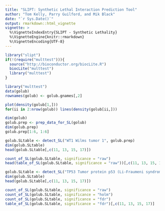 ```yaml
---
title: "SLIPT: Synthetic Lethal Interaction Prediction Tool"
author: "Tom Kelly, Parry Guilford, and Mik Black"
date: "`r Sys.Date()`"
output: rmarkdown::html_vignette
vignette: >
  %\VignetteIndexEntry{SLIPT - Synthetic Lethality}
  %\VignetteEngine{knitr::rmarkdown}
  %\VignetteEncoding{UTF-8}
---
```


```r
library("slipt")
if(!(require("multtest"))){
  source("http://bioconductor.org/biocLite.R")
  biocLite("multtest")
  library("multtest")
}
```

```r
library("multtest")
data(golub)
rownames(golub) <- golub.gnames[,2]
```


```r
plot(density(golub[1,]))
for(ii in 2:nrow(golub)) lines(density(golub[ii,]))
```

```r
dim(golub)
golub.prep <- prep_data_for_SL(golub)
dim(golub.prep)
golub.prep[1:6, 1:6]
```

```r
golub.SLtable <- detect_SL("WT1 Wilms tumor 1", golub.prep)
dim(golub.SLtable)
head(golub.SLtable[,c(11, 13, 15, 17)])
```

```r
count_of_SL(golub.SLtable, significance = "raw")
head(table_of_SL(golub.SLtable, significance = "raw"))[,c(11, 13, 15, 17)]
```

```r
golub.SLtable <- detect_SL("TP53 Tumor protein p53 (Li-Fraumeni syndrome)", golub.prep)
dim(golub.SLtable)
head(golub.SLtable[,c(11, 13, 15, 17)])
```

```r
count_of_SL(golub.SLtable, significance = "raw")
count_of_SL(golub.SLtable, significance = "holm")
count_of_SL(golub.SLtable, significance = "fdr")
table_of_SL(golub.SLtable, significance = "fdr")[,c(11, 13, 15, 17)]
```




